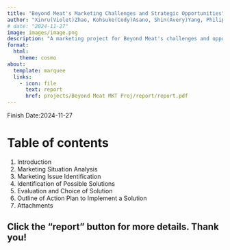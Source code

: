 ```yaml
---
title: "Beyond Meat's Marketing Challenges and Strategic Opportunities"
author: "Xinru(Violet)Zhao, Kohsuke(Cody)Asano, Shin(Avery)Yang, Philip Tong, Pratiksha Gund"
# date: "2024-11-27"
image: images/image.png
description: "A marketing project for Beyond Meat's challenges and opportunities"
format:
  html:
    theme: cosmo
about:
  template: marquee
  links:
    - icon: file
      text: report
      href: projects/Beyond Meat MKT Proj/report/report.pdf
---
```

Finish Date:2024-11-27

# Table of contents

1. Introduction
2. Marketing Situation Analysis
3. Marketing Issue Identification
4. Identification of Possible Solutions
5. Evaluation and Choice of Solution
6. Outline of Action Plan to Implement a Solution
7. Attachments

## Click the "report" button for more details. Thank you!